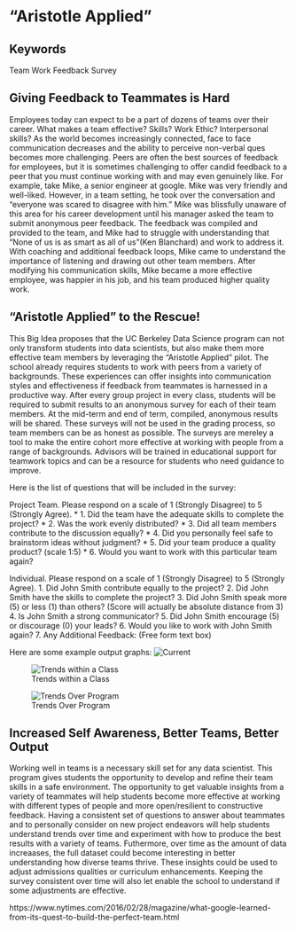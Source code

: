 # "Aristotle Applied" 
## Keywords
Team Work
Feedback
Survey


## Giving Feedback to Teammates is Hard

Employees today can expect to be a part of dozens of teams over their career.  What makes a team effective?  Skills?  Work Ethic?  Interpersonal skills?  As the world becomes increasingly connected, face to face communication decreases and the ability to perceive non-verbal ques becomes more challenging.  Peers are often the best sources of feedback for employees, but it is sometimes challenging to offer candid feedback to a peer that you must continue working with and may even genuinely like.  For example, take Mike, a senior engineer at google.  Mike was very friendly and well-liked.  However, in a team setting, he took over the conversation and "everyone was scared to disagree with him."  Mike was blissfully unaware of this area for his career development until his manager asked the team to submit anonymous peer feedback.  The feedback was compiled and provided to the team, and Mike had to struggle with understanding that "None of us is as smart as all of us"(Ken Blanchard) and work to address it.  With coaching and additional feedback loops, Mike came to understand the importance of listening and drawing out other team members.  After modifying his communication skills, Mike became a more effective employee, was happier in his job, and his team produced higher quality work.

## "Aristotle Applied" to the Rescue!

This Big Idea proposes that the UC Berkeley Data Science program can not only transform students into data scientists, but also make them more effective team members by leveraging the "Aristotle Applied" pilot.  The school already requires students to work with peers from a variety of backgrounds.  These experiences can offer insights into communication styles and effectiveness if feedback from teammates is harnessed in a productive way. After every group project in every class, students will be required to submit results to an anonymous survey for each of their team members.  At the mid-term and end of term, compiled, anonymous results will be shared.  These surveys will not be used in the grading process, so team members can be as honest as possible.  The surveys are mereley a tool to make the entire cohort more effective at working with people from a range of backgrounds.  Advisors will be trained in educational support for teamwork topics and can be a resource for students who need guidance to improve.

Here is the list of questions that will be included in the survey:

Project Team.  Please respond on a scale of 1 (Strongly Disagree) to 5 (Strongly Agree).
* 1.  Did the team have the adequate skills to complete the project?
* 2.  Was the work evenly distributed?
* 3.  Did all team members contribute to the discussion equally?
* 4.  Did you personally feel safe to brainstorm ideas without judgment?
* 5.  Did your team produce a quality product? (scale 1:5)
* 6.  Would you want to work with this particular team again?


Individual.  Please respond on a scale of 1 (Strongly Disagree) to 5 (Strongly Agree).
1.  Did John Smith contribute equally to the project?
2.  Did John Smith have the skills to complete the project?
3.  Did John Smith speak more (5) or less (1) than others?  (Score will actually be absolute distance from 3)
4.  Is John Smith a strong communicator?
5.  Did John Smith encourage (5) or discourage (0) your leads?
6.  Would you like to work with John Smith again?
7.  Any Additional Feedback:  (Free form text box)

Here are some example output graphs:
![Current](img/Current2.png)

![Trends within a Class](img/Semester.png)

![Trends Over Program](img/EntireProgram.png)



## Increased Self Awareness, Better Teams, Better Output

Working well in teams is a necessary skill set for any data scientist.  This program gives students the opportunity to develop and refine their team skills in a safe environment.  The opportunity to get valuable insights from a variety of teammates will help students become more effective at working with different types of people and more open/resilient to constructive feedback.  Having a consistent set of questions to answer about teammates and to personally consider on new project endeavors will help students understand trends over time and experiment with how to produce the best results with a variety of teams.  Futhermore, over time as the amount of data increaases, the full dataset could become interesting in better understanding how diverse teams thrive.  These insights could be used to adjust admissions qualities or curriculum enhancements.  Keeping the survey consistent over time will also let enable the school to understand if some adjustments are effective.    

https://www.nytimes.com/2016/02/28/magazine/what-google-learned-from-its-quest-to-build-the-perfect-team.html
